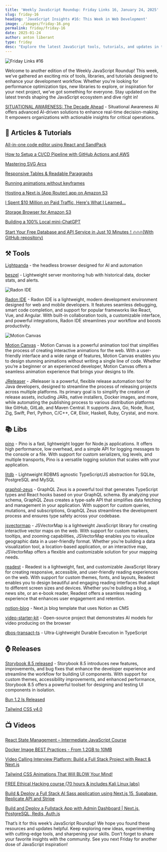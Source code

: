 ```yaml
---
title: 'Weekly JavaScript Roundup: Friday Links 16, January 24, 2025'
slug: friday-16
heading: 'JavaScript Insights #16: This Week in Web Development'
image: ./images/friday-16.png
permalink: friday/friday-16
date: 2025-01-24
author: anton liberant
type: friday
desc: "Explore the latest JavaScript tools, tutorials, and updates in this week's roundup. Stay informed and boost your coding skills!"
---
```


![Friday Links #16](./images/friday-16.png)

Welcome to another edition of the Weekly JavaScript Roundup! This week, we’ve gathered an exciting mix of tools, libraries, and tutorials designed to enhance your development workflow. Whether you're looking for performance optimization tips, new libraries to explore, or inspiration for your next project, we’ve got something for everyone. Stay updated on the latest trends shaping the JavaScript ecosystem and dive right in!

[SITUATIONAL AWARENESS: The Decade Ahead](https://situational-awareness.ai/) - Situational Awareness AI offers advanced AI-driven solutions to enhance real-time decision-making. It empowers organizations with actionable insights for critical operations.

## 📜 Articles & Tutorials

[All-in-one code editor using React and SandPack](https://salehmubashar.com/blog/sandpack-react-code-editor)

[How to Setup a CI/CD Pipeline with GitHub Actions and AWS](https://www.freecodecamp.org/news/how-to-setup-a-ci-cd-pipeline-with-github-actions-and-aws/)

[Mastering SVG Arcs](https://www.smashingmagazine.com/2024/12/mastering-svg-arcs/)

[Responsive Tables & Readable Paragraphs](https://frontendmasters.com/blog/responsive-tables-readable-paragraphs/)

[Running animations without keyframes](https://css-tip.com/animation-without-keyframes/)

[Hosting a Next.js (App Router) app on Amazon S3](https://dev.to/lanzone31/hosting-a-nextjs-app-router-app-on-amazon-s3-5al6)

[I Spent $10 Million on Paid Traffic, Here's What I Learned...](https://get.adskills.com/27-tips/)

[Storage Browser for Amazon S3](https://ui.docs.amplify.aws/react/connected-components/storage/storage-browser)

[Building a 100% Local mini-ChatGPT](https://blog.dailydoseofds.com/p/building-a-100-local-mini-chatgpt)

[Start Your Free Database and API Service in Just 10 Minutes！🔥🔥🔥(With GitHub repository)](https://dev.to/daniel_jones/quick-guide-build-a-backend-api-service-in-minutes-with-cloudflare-pages-d1-database-nextjs-4njj)

## ⚒️ Tools

[Lightpanda](https://github.com/lightpanda-io) - the headless browser designed for AI and automation

[beszel](https://github.com/henrygd/beszel) - Lightweight server monitoring hub with historical data, docker stats, and alerts.

![Radon IDE](./images/radon.png)

[Radon IDE](https://ide.swmansion.com/) - Radon IDE is a lightweight, modern development environment designed for web and mobile developers. It features seamless debugging, smart code completion, and support for popular frameworks like React, Vue, and Angular. With built-in collaboration tools, a customizable interface, and powerful integrations, Radon IDE streamlines your workflow and boosts productivity.

![Motion Canvas](./images/motion-canvas.png)

[Motion Canvas](https://motioncanvas.io/) - Motion Canvas is a powerful animation tool that simplifies the process of creating interactive animations for the web. With a user-friendly interface and a wide range of features, Motion Canvas enables you to design stunning animations without writing a single line of code. Whether you’re a beginner or an experienced developer, Motion Canvas offers a seamless animation experience that brings your designs to life.

[JReleaser](https://jreleaser.org/) - JReleaser is a powerful, flexible release automation tool for Java developers, designed to streamline the process of releasing projects across multiple platforms. Its primary goal is to simplify the creation of release assets, including JARs, native installers, Docker images, and more, while automating the publishing process to various distribution platforms like GitHub, GitLab, and Maven Central. It supports Java, Go, Node, Rust, Zig, Swift, Perl, Python, C/C++, C#, Elixir, Haskell, Ruby, Crystal, and more.

## 📚 Libs

[pino](https://github.com/pinojs/pino) - Pino is a fast, lightweight logger for Node.js applications. It offers high performance, low overhead, and a simple API for logging messages to the console or a file. With support for custom serializers, log levels, and multiple transports, Pino is a versatile logging solution that scales with your application.

[litdb](https://github.com/litdb/litdb) - Lightweight RDBMS agnostic TypeScript/JS abstraction for SQLite, PostgreSQL and MySQL

[graphql-zeus](https://github.com/graphql-editor/graphql-zeus) - GraphQL Zeus is a powerful tool that generates TypeScript types and React hooks based on your GraphQL schema. By analyzing your schema, GraphQL Zeus creates a type-safe API that simplifies data fetching and management in your application. With support for custom queries, mutations, and subscriptions, GraphQL Zeus streamlines the development process and ensures type safety across your codebase.

[jsvectormap](https://github.com/themustafaomar/jsvectormap) - JSVectorMap is a lightweight JavaScript library for creating interactive vector maps on the web. With support for custom markers, tooltips, and zooming capabilities, JSVectorMap enables you to visualize geographic data in a user-friendly format. Whether you’re building a data visualization tool, a location-based application, or an interactive map, JSVectorMap offers a flexible and customizable solution for your mapping needs.

[readest](https://github.com/readest/readest) - Readest is a lightweight, fast, and customizable JavaScript library for creating responsive, accessible, and user-friendly reading experiences on the web. With support for custom themes, fonts, and layouts, Readest enables you to design beautiful and engaging reading interfaces that adapt to different screen sizes and devices. Whether you’re building a blog, a news site, or an e-book reader, Readest offers a seamless reading experience that enhances user engagement and retention.

[notion-blog](https://github.com/wildcatco/notion-blog) - Next.js blog template that uses Notion as CMS

[video-starter-kit](https://github.com/fal-ai-community/video-starter-kit) - Open-source project that demonstrates AI models for video producing on the browser

[dbos-transact-ts](https://github.com/dbos-inc/dbos-transact-ts) - Ultra-Lightweight Durable Execution in TypeScript

## ⌚ Releases

[Storybook 8.5 released](https://storybook.js.org/blog/storybook-8-5/) - Storybook 8.5 introduces new features, improvements, and bug fixes that enhance the developer experience and streamline the workflow for building UI components. With support for custom themes, accessibility improvements, and enhanced performance, Storybook 8.5 offers a powerful toolset for designing and testing UI components in isolation.

[Bun 1.2 Is Released](https://bun.sh/blog/bun-v1.2)

[Tailwind CSS v4.0](https://tailwindcss.com/blog/tailwindcss-v4)

## 📺 Videos

[React State Management – Intermediate JavaScript Course](https://www.youtube.com/watch?v=-bEzt5ISACA)

[Docker Image BEST Practices - From 1.2GB to 10MB](https://www.youtube.com/watch?v=t779DVjCKCs)

[Video Calling Interview Platform: Build a Full Stack Project with React & Next.js](https://www.youtube.com/watch?v=xEnnRNH_lyw)

[Tailwind CSS Animations That Will BLOW Your Mind!](https://www.youtube.com/watch?v=W7q03JHRqSQ)

[FREE Ethical Hacking course (70 hours & includes Kali Linux labs)](https://www.youtube.com/watch?v=htez3rhhPO8)

[Build & Deploy a Full Stack AI Sass application using Next.js 15, Supabase, Replicate API and Stripe](https://www.youtube.com/watch?v=7AQNeii5K7E)

[Build and Deploy a Fullstack App with Admin Dashboard | Next.js, PostgreSQL, Redis, Auth.js](https://www.youtube.com/watch?v=EZajJGOMWas)

That’s it for this week’s JavaScript Roundup! We hope you found these resources and updates helpful. Keep exploring new ideas, experimenting with cutting-edge tools, and sharpening your skills. Don’t forget to share your favorite insights with the community. See you next Friday for another dose of JavaScript inspiration!
